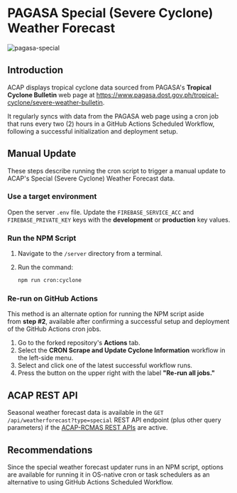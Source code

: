 
# PAGASA Special (Severe Cyclone) Weather Forecast

![pagasa-special](https://firebasestorage.googleapis.com/v0/b/assets-cms.appspot.com/o/users%2FAwryJ0MU8zdxQFh9y0L0x2sSt8z1%2FBNtOxjNrZXTLQf045M8e_thumbnail?alt=media&token=53bdc0b7-9ef0-4c6c-b734-cef0a44baad2)

## Introduction

ACAP displays tropical cyclone data sourced from PAGASA's **Tropical Cyclone Bulletin** web page at https://www.pagasa.dost.gov.ph/tropical-cyclone/severe-weather-bulletin.

<Callout>
It regularly syncs with data from the PAGASA web page using a cron job that runs every two (2) hours in a GitHub Actions Scheduled Workflow, following a successful initialization and deployment setup.
</Callout>

## Manual Update

These steps describe running the cron script to trigger a manual update to ACAP's Special (Severe Cyclone) Weather Forecast data.

<Steps>

### Use a target environment

Open the server `.env` file. Update the `FIREBASE_SERVICE_ACC` and `FIREBASE_PRIVATE_KEY` keys with the **development** or **production** key values.

### Run the NPM Script

1. Navigate to the `/server` directory from a terminal.

2. Run the command:
   ```bash copy
   npm run cron:cyclone
   ```

### Re-run on GitHub Actions

This method is an alternate option for running the NPM script aside from **step #2**, available after confirming a successful setup and deployment of the GitHub Actions cron jobs.

1. Go to the forked repository's **Actions** tab.
2. Select the **CRON Scrape and Update Cyclone Information** workflow in the left-side menu.
3. Select and click one of the latest successful workflow runs.
4. Press the button on the upper right with the label **"Re-run all jobs."**

</Steps>

## ACAP REST API

Seasonal weather forecast data is available in the `GET /api/weatherforecast?type=special` REST API endpoint (plus other query parameters) if the [ACAP-RCMAS REST APIs](/post-installation/acap-rcmas-api) are active.

## Recommendations

Since the special weather forecast updater runs in an NPM script, options are available for running it in OS-native cron or task schedulers as an alternative to using GitHub Actions Scheduled Workflow.
